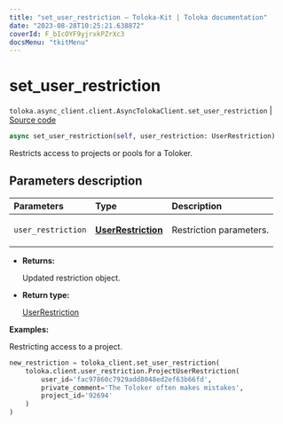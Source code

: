 ```yaml
---
title: "set_user_restriction — Toloka-Kit | Toloka documentation"
date: "2023-08-28T10:25:21.638872"
coverId: F_bIcOYF9yjrxkPZrXc3
docsMenu: "tkitMenu"
---
```


# set_user_restriction

`toloka.async_client.client.AsyncTolokaClient.set_user_restriction` | [Source code](https://github.com/Toloka/toloka-kit/blob/v1.2.1/src/async_client/client.py#L0)

```python
async set_user_restriction(self, user_restriction: UserRestriction)
```

Restricts access to projects or pools for a Toloker.

## Parameters description

| Parameters | Type | Description |
| :----------| :----| :-----------|
`user_restriction`|**[UserRestriction](/docs/toloka-kit/reference/toloka.client.user_restriction.UserRestriction)**|<p>Restriction parameters.</p>

* **Returns:**

  Updated restriction object.

* **Return type:**

  [UserRestriction](/docs/toloka-kit/reference/toloka.client.user_restriction.UserRestriction)

**Examples:**

Restricting access to a project.

```python
new_restriction = toloka_client.set_user_restriction(
    toloka.client.user_restriction.ProjectUserRestriction(
        user_id='fac97860c7929add8048ed2ef63b66fd',
        private_comment='The Toloker often makes mistakes',
        project_id='92694'
    )
)
```